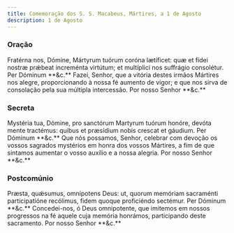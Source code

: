 ```yaml
---
title: Comemoração dos S. S. Macabeus, Mártires, a 1 de Agosto
description: 1 de Agosto
---
```


### Oração

<div class="side-by-side not-content">
  <span>
    Fratérna nos, Dómine, Mártyrum tuórum coróna lætíficet: quæ et fídei nostræ
    prǽbeat increménta virtútum; et multíplici nos suffrágio consolétur. Per
    Dóminum **&c.**
  </span>
  <span>
    Fazei, Senhor, que a vitória destes irmãos Mártires nos alegre,
    proporcionando à nossa fé aumento de vigor; e que nos sirva de consolação
    pela sua múltipla intercessão. Por nosso Senhor **&c.**
  </span>
</div>

### Secreta

<div class="side-by-side not-content">
  <span>
    Mystéria tua, Dómine, pro sanctórum Martyrum tuórum honóre, devóta mente
    tractémus: quibus et præsídium nobis crescat et gáudium. Per Dóminum **&c.**
  </span>
  <span>
    Que nós possamos, Senhor, celebrar com devoção os vossos sagrados mystérios
    em honra dos vossos Mártires, a fim de que sintamos aumentar o vosso auxílio
    e a nossa alegria. Por nosso Senhor **&c.**
  </span>
</div>

### Postcomúnio

<div class="side-by-side not-content">
  <span>
    Præsta, quǽsumus, omnípotens Deus: ut, quorum memóriam sacraménti
    participatióne recólimus, fidem quoque proficiéndo sectémur. Per Dóminum
    **&c.**
  </span>
  <span>
    Concedei-nos, ó Deus omnipotente, que imitemos em nossos progressos na fé
    aquele cuja memória honrámos, participando deste sacramento. Por nosso
    Senhor **&c.**
  </span>
</div>
